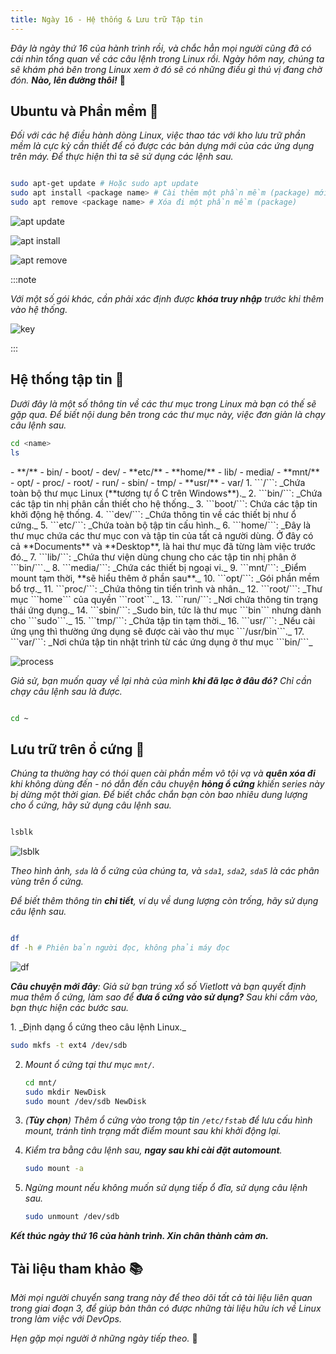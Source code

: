 ```yaml
---
title: Ngày 16 - Hệ thống & Lưu trữ Tập tin
---
```



_Đây là ngày thứ 16 của hành trình rồi, và chắc hẳn mọi người cũng đã có cái nhìn tổng quan về 
các câu lệnh trong Linux rồi. Ngày hôm nay, chúng ta sẽ khám phá bên trong Linux xem ở đó sẽ 
có những điều gì thú vị đang chờ đón. **Nào, lên đường thôi!**_ 🚌

## Ubuntu và Phần mềm 📲

_Đối với các hệ điều hành dòng Linux, việc thao tác với kho lưu trữ phần mềm là cực kỳ cần thiết để
có được các bản dựng mới của các ứng dụng trên máy. Để thực hiện thì ta sẽ sử dụng các lệnh sau._

```bash title="Working with repositories..."

sudo apt-get update # Hoặc sudo apt update
sudo apt install <package name> # Cài thêm một phần mềm (package) mới
sudo apt remove <package name> # Xóa đi một phần mềm (package)

```

![apt update](../../../../assets/linux/apt_update.png)

![apt install](../../../../assets/linux/apt_install.png)

![apt remove](../../../../assets/linux/apt_remove.png)

:::note

_Với một số gói khác, cần phải xác định được ***khóa truy nhập*** trước khi thêm 
vào hệ thống._

![key](../../../../assets/linux/key_vagrant.png)

:::

## Hệ thống tập tin 📁

_Dưới đây là một số thông tin về các thư mục trong Linux mà bạn có thế sẽ gặp qua. Để biết
nội dung bên trong các thư mục này, việc đơn giản là chạy câu lệnh sau._

```bash title="Working with directories"
cd <name>
ls
```

<FileTree>
- **/**
  - bin/
  - boot/
  - dev/
  - **etc/**
  - **home/**
  - lib/
  - media/
  - **mnt/**
  - opt/
  - proc/
  - root/
  - run/
  - sbin/
  - tmp/
  - **usr/**
  - var/
</FileTree>

<Steps>
1. ```/```: _Chứa toàn bộ thư mục Linux (**tương tự ổ C trên Windows**)._
2. ```bin/```: _Chứa các tập tin nhị phân cần thiết cho hệ thống._
3. ```boot/```: Chứa các tập tin khởi động hệ thống.
4. ```dev/```: _Chứa thông tin về các thiết bị như ổ cứng._
5. ```etc/```: _Chứa toàn bộ tập tin cấu hình._
6. ```home/```: _Đây là thư mục chứa các thư mục con và tập tin của 
tất cả người dùng. Ở đây có cả **Documents** và **Desktop**, là hai
thư mục đã từng làm việc trước đó._
7. ```lib/```: _Chứa thư viện dùng chung cho các tập tin nhị phân ở 
```bin/```._
8. ```media/```: _Chứa các thiết bị ngoại vi._
9. ```mnt/```: _Điểm mount tạm thời, **sẽ hiểu thêm ở phần sau**._
10. ```opt/```: _Gói phần mềm bổ trợ._
11. ```proc/```: _Chứa thông tin tiến trình và nhân._
12. ```root/```: _Thư mục ```home``` của quyền ```root```._
13. ```run/```: _Nơi chứa thông tin trạng thái ứng dụng._
14. ```sbin/```: _Sudo bin, tức là thư mục ```bin``` nhưng dành cho 
```sudo```._
15. ```tmp/```: _Chứa tập tin tạm thời._
16. ```usr/```: _Nếu cài ứng ụng thì thường ứng dụng sẽ được cài vào
thư mục ```/usr/bin```._
17. ```var/```: _Nơi chứa tập tin nhật trình từ các ứng dụng ở thư mục
```bin/```_
</Steps>

![process](../../../../assets/linux/proc_dir.png)

_Giả sử, bạn muốn quay về lại nhà của mình **khi đã lạc ở đâu đó?** Chỉ cần chạy câu 
lệnh sau là được._

```bash title="Back to home..."

cd ~

```

## Lưu trữ trên ổ cứng 💾

_Chúng ta thường hay có thói quen cài phần mềm vô tội vạ và **quên xóa đi** khi không dùng đến -
nó dẫn đến câu chuyện **hỏng ổ cứng** khiến series này bị dừng một thời gian. Để biết chắc chắn
bạn còn bao nhiêu dung lượng cho ổ cứng, hãy sử dụng câu lệnh sau._

```bash title="Checking disk..."

lsblk

```

![lsblk](../../../../assets/linux/lsblk.png)

_Theo hình ảnh, ```sda``` là ổ cứng của chúng ta, và ```sda1```, ```sda2```, ```sda5``` là các
phân vùng trên ổ cứng._

_Để biết thêm thông tin **chi tiết**, ví dụ về dung lượng còn trống, hãy sử dụng câu lệnh sau._

```bash title="Checking disk details..."

df 
df -h # Phiên bản người đọc, không phải máy đọc

```

![df](../../../../assets/linux/df.png)

_**Câu chuyện mới đây**: Giả sử bạn trúng xổ số Vietlott và bạn quyết định mua thêm ổ cứng, 
làm sao để **đưa ổ cứng vào sử dụng?** Sau khi cắm vào, bạn thực hiện các bước sau._

<Steps>
1. _Định dạng ổ cứng theo câu lệnh Linux._

   ```bash title="Formatting disk..."
   sudo mkfs -t ext4 /dev/sdb
   ```
2. _Mount ổ cứng tại thư mục ```mnt/```._
   
   ```bash title="Mounting disk..."
   cd mnt/
   sudo mkdir NewDisk
   sudo mount /dev/sdb NewDisk
   ```
3. _(**Tùy chọn**) Thêm ổ cứng vào trong tập tin ```/etc/fstab``` để lưu cấu hình mount, 
tránh tình trạng mất điểm mount sau khi khởi động lại._
4. _Kiểm tra bằng câu lệnh sau, **ngay sau khi cài đặt automount**._

   ```bash title="Checking mount point..."
   sudo mount -a
   ```

5. _Ngừng mount nếu không muốn sử dụng tiếp ổ đĩa, sử dụng câu lệnh sau._

   ```bash title="Unmounting disk..."
   sudo unmount /dev/sdb
   ```
</Steps>

**_Kết thúc ngày thứ 16 của hành trình. Xin chân thành cảm ơn._**

## Tài liệu tham khảo 📚

_Mời mọi người chuyển sang trang này để theo dõi tất cả tài liệu liên quan trong giai đoạn 3, 
để giúp bản thân có được những tài liệu hữu ích về Linux trong làm việc với DevOps._

<LinkCard
  title="Ngày 16 - Tham khảo"
  href="../../reference/linux/day14"
/>

_Hẹn gặp mọi người ở những ngày tiếp theo._ 🚀